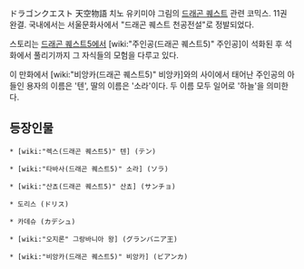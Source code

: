 ドラゴンクエスト 天空物語
치노 유키미야 그림의 [[드래곤 퀘스트]] 관련 코믹스.  11권 완결.
국내에서는 서울문화사에서 "드래곤 퀘스트 천공전설"로 정발되었다.

스토리는 [[드래곤 퀘스트5]]에서 [wiki:"주인공(드래곤 퀘스트5)" 주인공]이 석화된 후 석화에서 풀리기까지 그 자식들의 모험을 다루고 있다.

이 만화에서 [wiki:"비앙카(드래곤 퀘스트5)" 비앙카]와의 사이에서 태어난 주인공의 아들인 용자의 이름은 '텐', 딸의 이름은 '소라'이다. 두 이름 모두 일어로 '하늘'을 의미한다.

== 등장인물 ==
 * [wiki:"렉스(드래곤 퀘스트5)" 텐] (テン)

 * [wiki:"타바사(드래곤 퀘스트5)" 소라] (ソラ)

 * [wiki:"산쵸(드래곤 퀘스트5)" 산쵸] (サンチョ)

 * 도리스 (ドリス)

 * 카데슈 (カデシュ)

 * [wiki:"오지론" 그랑바니아 왕] (グランバニア王)

 * [wiki:"비앙카(드래곤 퀘스트5)" 비앙카] (ビアンカ)
